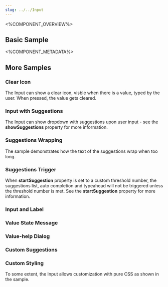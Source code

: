 ```yaml
---
slug: ../../Input
---
```



<%COMPONENT_OVERVIEW%>

## Basic Sample
<Basic />

<%COMPONENT_METADATA%>

## More Samples

### Clear Icon
The Input can show a clear icon, visble when there is a value, typed by the user.
When pressed, the value gets cleared.

<ClearIcon />

### Input with Suggestions
The Input can show dropdown with suggestions upon user input - see the <b>showSuggestions</b> property for more information.

<Suggestions />

### Suggestions Wrapping
The sample demonstrates how the text of the suggestions wrap when too long.

<SuggestionsWrapping />

### Suggestions Trigger
When <b>startSuggestion</b> property is set to a custom threshold number,
the suggestions list, auto completion and typeahead will not be triggered unless the threshold number is met.
See the <b>startSuggestion</b> property for more information.

<SuggestionsTrigger />

### Input and Label
<Label />

### Value State Message
<ValueStateMessage />

### Value-help Dialog
<ValueHelpDialog />

### Custom Suggestions
<CustomSuggestions />

### Custom Styling
To some extent, the Input allows customization with pure CSS as shown in the sample.

<CustomStyling />
